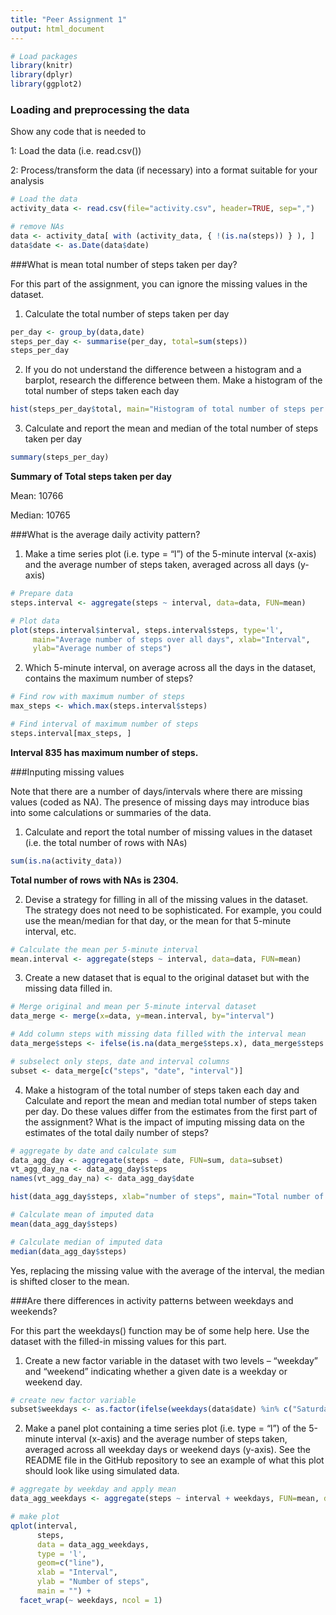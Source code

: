 ```yaml
---
title: "Peer Assignment 1"
output: html_document
---
```

```r
# Load packages
library(knitr)
library(dplyr)
library(ggplot2)
```
### Loading and preprocessing the data
Show any code that is needed to

1: Load the data (i.e. read.csv())

2: Process/transform the data (if necessary) into a format suitable for your analysis

```r
# Load the data
activity_data <- read.csv(file="activity.csv", header=TRUE, sep=",")

# remove NAs
data <- activity_data[ with (activity_data, { !(is.na(steps)) } ), ]
data$date <- as.Date(data$date)
```

###What is mean total number of steps taken per day?

For this part of the assignment, you can ignore the missing values in the dataset.

1. Calculate the total number of steps taken per day

```r
per_day <- group_by(data,date)
steps_per_day <- summarise(per_day, total=sum(steps))
steps_per_day
```

2. If you do not understand the difference between a histogram and a barplot, research the difference between them. Make a histogram of the total number of steps taken each day

```r
hist(steps_per_day$total, main="Histogram of total number of steps per day", xlab="Total number of steps per day")
```

3. Calculate and report the mean and median of the total number of steps taken per day

```r
summary(steps_per_day)
```
**Summary of Total steps taken per day**

Mean: 10766

Median: 10765

###What is the average daily activity pattern?

1. Make a time series plot (i.e. type = "l") of the 5-minute interval (x-axis) and the average number of steps taken, averaged across all days (y-axis)

```r
# Prepare data
steps.interval <- aggregate(steps ~ interval, data=data, FUN=mean)

# Plot data
plot(steps.interval$interval, steps.interval$steps, type='l', 
     main="Average number of steps over all days", xlab="Interval", 
     ylab="Average number of steps")
```

2. Which 5-minute interval, on average across all the days in the dataset, contains the maximum number of steps?

```r
# Find row with maximum number of steps
max_steps <- which.max(steps.interval$steps)

# Find interval of maximum number of steps
steps.interval[max_steps, ]
```
**Interval 835 has maximum number of steps.**

###Inputing missing values

Note that there are a number of days/intervals where there are missing values (coded as NA). The presence of missing days may introduce bias into some calculations or summaries of the data.

1. Calculate and report the total number of missing values in the dataset (i.e. the total number of rows with NAs)

```r
sum(is.na(activity_data))
```
**Total number of rows with NAs is 2304.**

2. Devise a strategy for filling in all of the missing values in the dataset. The strategy does not need to be sophisticated. For example, you could use the mean/median for that day, or the mean for that 5-minute interval, etc.

```r
# Calculate the mean per 5-minute interval
mean.interval <- aggregate(steps ~ interval, data=data, FUN=mean)
```

3. Create a new dataset that is equal to the original dataset but with the missing data filled in.

```r
# Merge original and mean per 5-minute interval dataset
data_merge <- merge(x=data, y=mean.interval, by="interval")

# Add column steps with missing data filled with the interval mean
data_merge$steps <- ifelse(is.na(data_merge$steps.x), data_merge$steps.y, data_merge$steps.x) 

# subselect only steps, date and interval columns
subset <- data_merge[c("steps", "date", "interval")]
```

4. Make a histogram of the total number of steps taken each day and Calculate and report the mean and median total number of steps taken per day. Do these values differ from the estimates from the first part of the assignment? What is the impact of imputing missing data on the estimates of the total daily number of steps?

```r
# aggregate by date and calculate sum
data_agg_day <- aggregate(steps ~ date, FUN=sum, data=subset)
vt_agg_day_na <- data_agg_day$steps
names(vt_agg_day_na) <- data_agg_day$date 

hist(data_agg_day$steps, xlab="number of steps", main="Total number of steps taken each day")
```

```r
# Calculate mean of imputed data
mean(data_agg_day$steps)
```

```r
# Calculate median of imputed data
median(data_agg_day$steps)
```

Yes, replacing the missing value with the average of the interval, the median is shifted closer to the mean.

###Are there differences in activity patterns between weekdays and weekends?

For this part the weekdays() function may be of some help here. Use the dataset with the filled-in missing values for this part.

1. Create a new factor variable in the dataset with two levels – “weekday” and “weekend” indicating whether a given date is a weekday or weekend day.

```r
# create new factor variable
subset$weekdays <- as.factor(ifelse(weekdays(data$date) %in% c("Saturday", "Sunday"), "weekend", "weekday"))
```

2. Make a panel plot containing a time series plot (i.e. type = "l") of the 5-minute interval (x-axis) and the average number of steps taken, averaged across all weekday days or weekend days (y-axis). See the README file in the GitHub repository to see an example of what this plot should look like using simulated data.

```r
# aggregate by weekday and apply mean
data_agg_weekdays <- aggregate(steps ~ interval + weekdays, FUN=mean, data=subset)

# make plot
qplot(interval, 
      steps, 
      data = data_agg_weekdays, 
      type = 'l', 
      geom=c("line"),
      xlab = "Interval", 
      ylab = "Number of steps", 
      main = "") +
  facet_wrap(~ weekdays, ncol = 1)
```
